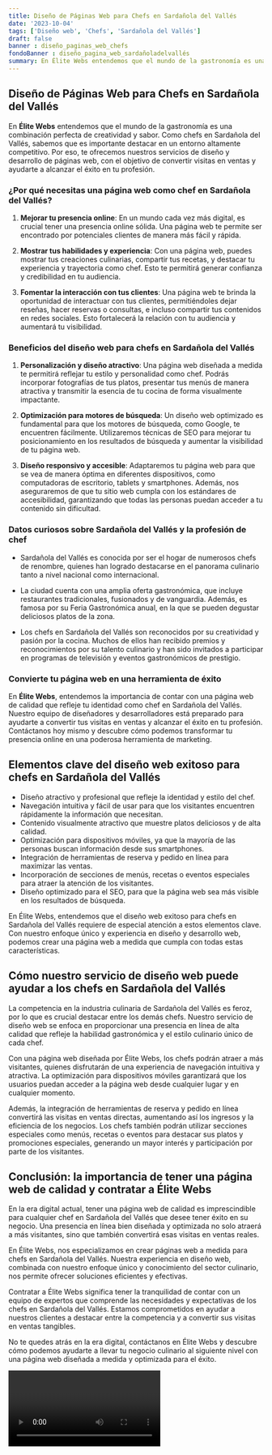 ```yaml
---
title: Diseño de Páginas Web para Chefs en Sardañola del Vallés
date: '2023-10-04'
tags: ['Diseño web', 'Chefs', 'Sardañola del Vallés']
draft: false
banner : diseño_paginas_web_chefs
fondoBanner : diseño_pagina_web_sardañoladelvallés
summary: En Élite Webs entendemos que el mundo de la gastronomía es una combinación perfecta de creatividad y sabor. Como chefs en Sardañola del Vallés, sabemos que es importante destacar en un entorno altamente competitivo. Por eso, te ofrecemos nuestros servicios de diseño y desarrollo de páginas web, con el objetivo de convertir visitas en ventas y ayudarte a alcanzar el éxito en tu profesión.
---
```


## Diseño de Páginas Web para Chefs en Sardañola del Vallés

En **Élite Webs** entendemos que el mundo de la gastronomía es una combinación perfecta de creatividad y sabor. Como chefs en Sardañola del Vallés, sabemos que es importante destacar en un entorno altamente competitivo. Por eso, te ofrecemos nuestros servicios de diseño y desarrollo de páginas web, con el objetivo de convertir visitas en ventas y ayudarte a alcanzar el éxito en tu profesión.

### ¿Por qué necesitas una página web como chef en Sardañola del Vallés?

1. **Mejorar tu presencia online**: En un mundo cada vez más digital, es crucial tener una presencia online sólida. Una página web te permite ser encontrado por potenciales clientes de manera más fácil y rápida.

2. **Mostrar tus habilidades y experiencia**: Con una página web, puedes mostrar tus creaciones culinarias, compartir tus recetas, y destacar tu experiencia y trayectoria como chef. Esto te permitirá generar confianza y credibilidad en tu audiencia.

3. **Fomentar la interacción con tus clientes**: Una página web te brinda la oportunidad de interactuar con tus clientes, permitiéndoles dejar reseñas, hacer reservas o consultas, e incluso compartir tus contenidos en redes sociales. Esto fortalecerá la relación con tu audiencia y aumentará tu visibilidad.

### Beneficios del diseño web para chefs en Sardañola del Vallés

1. **Personalización y diseño atractivo**: Una página web diseñada a medida te permitirá reflejar tu estilo y personalidad como chef. Podrás incorporar fotografías de tus platos, presentar tus menús de manera atractiva y transmitir la esencia de tu cocina de forma visualmente impactante.

2. **Optimización para motores de búsqueda**: Un diseño web optimizado es fundamental para que los motores de búsqueda, como Google, te encuentren fácilmente. Utilizaremos técnicas de SEO para mejorar tu posicionamiento en los resultados de búsqueda y aumentar la visibilidad de tu página web.

3. **Diseño responsivo y accesible**: Adaptaremos tu página web para que se vea de manera óptima en diferentes dispositivos, como computadoras de escritorio, tablets y smartphones. Además, nos aseguraremos de que tu sitio web cumpla con los estándares de accesibilidad, garantizando que todas las personas puedan acceder a tu contenido sin dificultad.

### Datos curiosos sobre Sardañola del Vallés y la profesión de chef

- Sardañola del Vallés es conocida por ser el hogar de numerosos chefs de renombre, quienes han logrado destacarse en el panorama culinario tanto a nivel nacional como internacional.

- La ciudad cuenta con una amplia oferta gastronómica, que incluye restaurantes tradicionales, fusionados y de vanguardia. Además, es famosa por su Feria Gastronómica anual, en la que se pueden degustar deliciosos platos de la zona.

- Los chefs en Sardañola del Vallés son reconocidos por su creatividad y pasión por la cocina. Muchos de ellos han recibido premios y reconocimientos por su talento culinario y han sido invitados a participar en programas de televisión y eventos gastronómicos de prestigio.

### Convierte tu página web en una herramienta de éxito

En **Élite Webs**, entendemos la importancia de contar con una página web de calidad que refleje tu identidad como chef en Sardañola del Vallés. Nuestro equipo de diseñadores y desarrolladores está preparado para ayudarte a convertir tus visitas en ventas y alcanzar el éxito en tu profesión. Contáctanos hoy mismo y descubre cómo podemos transformar tu presencia online en una poderosa herramienta de marketing.

<GifSeo />

<Cta />

## Elementos clave del diseño web exitoso para chefs en Sardañola del Vallés

- Diseño atractivo y profesional que refleje la identidad y estilo del chef.
- Navegación intuitiva y fácil de usar para que los visitantes encuentren rápidamente la información que necesitan.
- Contenido visualmente atractivo que muestre platos deliciosos y de alta calidad.
- Optimización para dispositivos móviles, ya que la mayoría de las personas buscan información desde sus smartphones.
- Integración de herramientas de reserva y pedido en línea para maximizar las ventas.
- Incorporación de secciones de menús, recetas o eventos especiales para atraer la atención de los visitantes.
- Diseño optimizado para el SEO, para que la página web sea más visible en los resultados de búsqueda.

En Élite Webs, entendemos que el diseño web exitoso para chefs en Sardañola del Vallés requiere de especial atención a estos elementos clave. Con nuestro enfoque único y experiencia en diseño y desarrollo web, podemos crear una página web a medida que cumpla con todas estas características.

## Cómo nuestro servicio de diseño web puede ayudar a los chefs en Sardañola del Vallés

La competencia en la industria culinaria de Sardañola del Vallés es feroz, por lo que es crucial destacar entre los demás chefs. Nuestro servicio de diseño web se enfoca en proporcionar una presencia en línea de alta calidad que refleje la habilidad gastronómica y el estilo culinario único de cada chef.

Con una página web diseñada por Élite Webs, los chefs podrán atraer a más visitantes, quienes disfrutarán de una experiencia de navegación intuitiva y atractiva. La optimización para dispositivos móviles garantizará que los usuarios puedan acceder a la página web desde cualquier lugar y en cualquier momento.

Además, la integración de herramientas de reserva y pedido en línea convertirá las visitas en ventas directas, aumentando así los ingresos y la eficiencia de los negocios. Los chefs también podrán utilizar secciones especiales como menús, recetas o eventos para destacar sus platos y promociones especiales, generando un mayor interés y participación por parte de los visitantes.

## Conclusión: la importancia de tener una página web de calidad y contratar a Élite Webs

En la era digital actual, tener una página web de calidad es imprescindible para cualquier chef en Sardañola del Vallés que desee tener éxito en su negocio. Una presencia en línea bien diseñada y optimizada no solo atraerá a más visitantes, sino que también convertirá esas visitas en ventas reales.

En Élite Webs, nos especializamos en crear páginas web a medida para chefs en Sardañola del Vallés. Nuestra experiencia en diseño web, combinada con nuestro enfoque único y conocimiento del sector culinario, nos permite ofrecer soluciones eficientes y efectivas.

Contratar a Élite Webs significa tener la tranquilidad de contar con un equipo de expertos que comprende las necesidades y expectativas de los chefs en Sardañola del Vallés. Estamos comprometidos en ayudar a nuestros clientes a destacar entre la competencia y a convertir sus visitas en ventas tangibles.

No te quedes atrás en la era digital, contáctanos en Élite Webs y descubre cómo podemos ayudarte a llevar tu negocio culinario al siguiente nivel con una página web diseñada a medida y optimizada para el éxito.

<Video />

<CtaBot job='Chefs' city='Sardañola del Vallés'/>

<Gmaps query='Sardañola del Vallés+españa+maps' />
